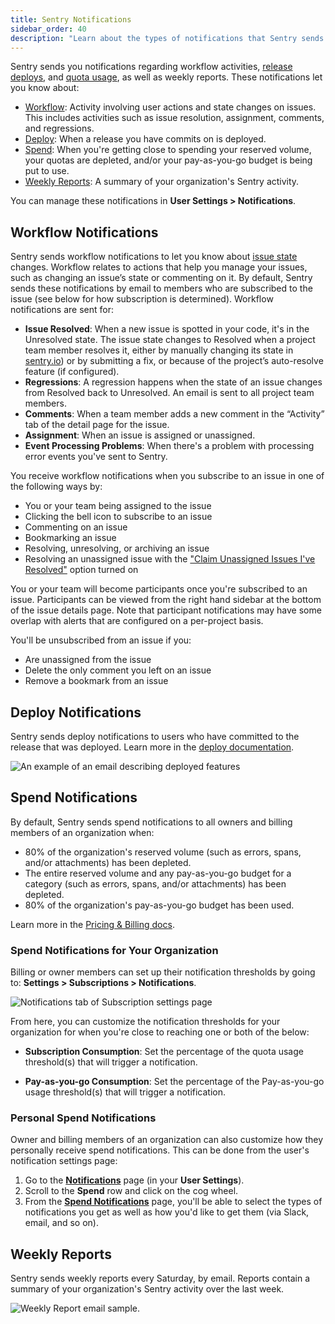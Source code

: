 ```yaml
---
title: Sentry Notifications
sidebar_order: 40
description: "Learn about the types of notifications that Sentry sends you, and how to manage them."
---
```


Sentry sends you notifications regarding workflow activities, [release deploys](/product/releases/), and [quota usage](/pricing/quotas/), as well as weekly reports. These notifications let you know about:

- [Workflow](#workflow-notifications): Activity involving user actions and state changes on issues. This includes activities such as issue resolution, assignment, comments, and regressions.
- [Deploy](#deploy-notifications): When a release you have commits on is deployed.
- [Spend](#spend-notifications): When you're getting close to spending your reserved volume, your quotas are depleted, and/or your pay-as-you-go budget is being put to use.
- [Weekly Reports](#weekly-reports): A summary of your organization's Sentry activity.

You can manage these notifications in **User Settings > Notifications**.

## Workflow Notifications

Sentry sends workflow notifications to let you know about [issue state](/product/issues/states-triage/) changes. Workflow relates to actions that help you manage your issues, such as changing an issue’s state or commenting on it. By default, Sentry sends these notifications by email to members who are subscribed to the issue (see below for how subscription is determined). Workflow notifications are sent for:

- **Issue Resolved**: When a new issue is spotted in your code, it's in the Unresolved state. The issue state changes to Resolved when a project team member resolves it, either by manually changing its state in [sentry.io](https://sentry.io)) or by submitting a fix, or because of the project’s auto-resolve feature (if configured).
- **Regressions**: A regression happens when the state of an issue changes from Resolved back to Unresolved. An email is sent to all project team members.
- **Comments**: When a team member adds a new comment in the “Activity” tab of the detail page for the issue.
- **Assignment**: When an issue is assigned or unassigned.
- **Event Processing Problems**: When there's a problem with processing error events you've sent to Sentry.

You receive workflow notifications when you subscribe to an issue in one of the following ways by:

- You or your team being assigned to the issue
- Clicking the bell icon to subscribe to an issue
- Commenting on an issue
- Bookmarking an issue
- Resolving, unresolving, or archiving an issue
- Resolving an unassigned issue with the ["Claim Unassigned Issues I've Resolved"](/product/alerts/notifications/notification-settings/#my-activity) option turned on

You or your team will become participants once you're subscribed to an issue. Participants can be viewed from the right hand sidebar at the bottom of the issue details page. Note that participant notifications may have some overlap with alerts that are configured on a per-project basis.

You'll be unsubscribed from an issue if you:

- Are unassigned from the issue
- Delete the only comment you left on an issue
- Remove a bookmark from an issue

## Deploy Notifications

Sentry sends deploy notifications to users who have committed to the release that was deployed. Learn more in the [deploy documentation](/product/releases/setup/#notify-sentry).

![An example of an email describing deployed features](./img/deploy-emails.png)

## Spend Notifications

By default, Sentry sends spend notifications to all owners and billing members of an organization when:

- 80% of the organization's reserved volume (such as errors, spans, and/or attachments) has been depleted.
- The entire reserved volume and any pay-as-you-go budget for a category (such as errors, spans, and/or attachments) has been depleted.
- 80% of the organization's pay-as-you-go budget has been used.

Learn more in the [Pricing & Billing docs](/pricing/quotas/).

### Spend Notifications for Your Organization

Billing or owner members can set up their notification thresholds by going to: **Settings > Subscriptions > Notifications**.

![Notifications tab of Subscription settings page](./img/subscription_notifications_settings.png)

From here, you can customize the notification thresholds for your organization for when you're close to reaching one or both of the below:

- **Subscription Consumption**: Set the percentage of the quota usage threshold(s) that will trigger a notification.

- **Pay-as-you-go Consumption**: Set the percentage of the Pay-as-you-go usage threshold(s) that will trigger a notification.

### Personal Spend Notifications

Owner and billing members of an organization can also customize how they personally receive spend notifications. This can be done from the user's notification settings page:

1. Go to the [**Notifications**](https://sentry.io/settings/account/notifications/) page (in your **User Settings**).
2. Scroll to the **Spend** row and click on the cog wheel.
3. From the [**Spend Notifications**](https://sentry.io/settings/account/notifications/quota/) page, you'll be able to select the types of notifications you get as well as how you'd like to get them (via Slack, email, and so on).

## Weekly Reports

Sentry sends weekly reports every Saturday, by email. Reports contain a summary of your organization's Sentry activity over the last week.

![Weekly Report email sample.](./img/us-ereport.png)
